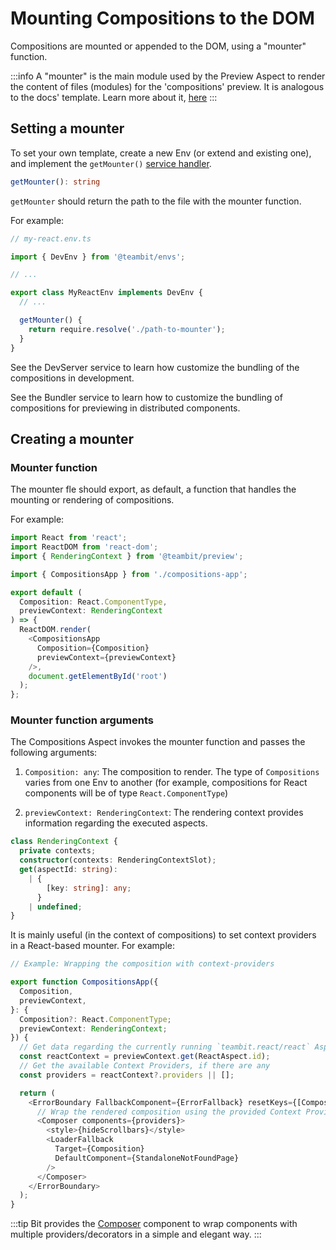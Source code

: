 # Mounting Compositions to the DOM

Compositions are mounted or appended to the DOM, using a "mounter" function.

:::info
A "mounter" is the main module used by the Preview Aspect to render the content of files (modules) for the 'compositions' preview. It is analogous to the docs' template.
Learn more about it, [here](/preview/overview)
:::

## Setting a mounter

To set your own template, create a new Env (or extend and existing one), and implement the `getMounter()` [service handler](/envs/services/dev-services-overview#service-handlers).

```ts
getMounter(): string
```

`getMounter` should return the path to the file with the mounter function.

For example:

```ts title="my-react.env.ts"
// my-react.env.ts

import { DevEnv } from '@teambit/envs';

// ...

export class MyReactEnv implements DevEnv {
  // ...

  getMounter() {
    return require.resolve('./path-to-mounter');
  }
}
```

See the DevServer service to learn how customize the bundling of the compositions in development.

See the Bundler service to learn how to customize the bundling of compositions for previewing in distributed components.

## Creating a mounter

### Mounter function

The mounter fle should export, as default, a function that handles the mounting or rendering of compositions.

For example:

```ts title="Example: A mounter function used for React-based compositions"
import React from 'react';
import ReactDOM from 'react-dom';
import { RenderingContext } from '@teambit/preview';

import { CompositionsApp } from './compositions-app';

export default (
  Composition: React.ComponentType,
  previewContext: RenderingContext
) => {
  ReactDOM.render(
    <CompositionsApp
      Composition={Composition}
      previewContext={previewContext}
    />,
    document.getElementById('root')
  );
};
```

### Mounter function arguments

The Compositions Aspect invokes the mounter function and passes the following arguments:

1. `Composition: any`: The composition to render. The type of `Compositions` varies from one Env to another (for example, compositions for React components will be of type `React.ComponentType`)

2. `previewContext: RenderingContext`: The rendering context provides information regarding the executed aspects.

```ts
class RenderingContext {
  private contexts;
  constructor(contexts: RenderingContextSlot);
  get(aspectId: string):
    | {
        [key: string]: any;
      }
    | undefined;
}
```

It is mainly useful (in the context of compositions) to set context providers in a React-based mounter. For example:

```ts title="Example: Wrapping the composition with context-providers"
// Example: Wrapping the composition with context-providers

export function CompositionsApp({
  Composition,
  previewContext,
}: {
  Composition?: React.ComponentType;
  previewContext: RenderingContext;
}) {
  // Get data regarding the currently running `teambit.react/react` Aspect (the React Env)
  const reactContext = previewContext.get(ReactAspect.id);
  // Get the available Context Providers, if there are any
  const providers = reactContext?.providers || [];

  return (
    <ErrorBoundary FallbackComponent={ErrorFallback} resetKeys={[Composition]}>
      // Wrap the rendered composition using the provided Context Providers
      <Composer components={providers}>
        <style>{hideScrollbars}</style>
        <LoaderFallback
          Target={Composition}
          DefaultComponent={StandaloneNotFoundPage}
        />
      </Composer>
    </ErrorBoundary>
  );
}
```

:::tip
Bit provides the [Composer](https://bit.dev/teambit/base-ui/utils/composer) component to wrap components with multiple providers/decorators in a simple and elegant way.
:::
